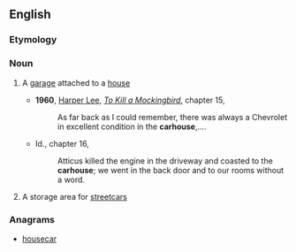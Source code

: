 ==English==

===Etymology===
{{compound|car|house}}

===Noun===
{{en-noun}}
# {{US}} A [[garage]] attached to a [[house]]
#* '''1960''', [[w:Harper Lee|Harper Lee]], ''[[w:To Kill a Mockingbird|To Kill a Mockingbird]]'', chapter 15,
#*: As far back as I could remember, there was always a Chevrolet in excellent condition in the '''carhouse''',....
#* Id., chapter 16,
#*: Atticus killed the engine in the driveway and coasted to the '''carhouse'''; we went in the back door and to our rooms without a word.
# {{US|dated}} A storage area for [[streetcar]]s

===Anagrams===
* [[housecar#English|housecar]]